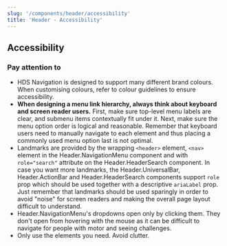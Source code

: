 ```yaml
---
slug: '/components/header/accessibility'
title: 'Header - Accessibility'
---
```





## Accessibility

### Pay attention to

- HDS Navigation is designed to support many different brand colours. When customising colours, refer to <InternalLink href="/foundation/design-tokens/colour">colour guidelines</InternalLink> to ensure accessibility.
- **When designing a menu link hierarchy, always think about keyboard and screen reader users.** First, make sure top-level menu labels are clear, and submenu items contextually fit under it. Next, make sure the menu option order is logical and reasonable. Remember that keyboard users need to manually navigate to each element and thus placing a commonly used menu option last is not optimal.
- Landmarks are provided by the wrapping `<header>` element, `<nav>` element in the Header.NavigationMenu component and with `role="search"` attribute on the Header.HeaderSearch component. In case you want more landmarks, the Header.UniversalBar, Header.ActionBar and Header.HeaderSearch components support `role` prop which should be used together with a descriptive `ariaLabel` prop. Just remember that landmarks should be used sparingly in order to avoid "noise" for screen readers and making the overall page layout difficult to understand.
- Header.NavigationMenu's dropdowns open only by clicking them. They don't open from hovering with the mouse as it can be difficult to navigate for people with motor and seeing challenges.
- Only use the elements you need. Avoid clutter.
